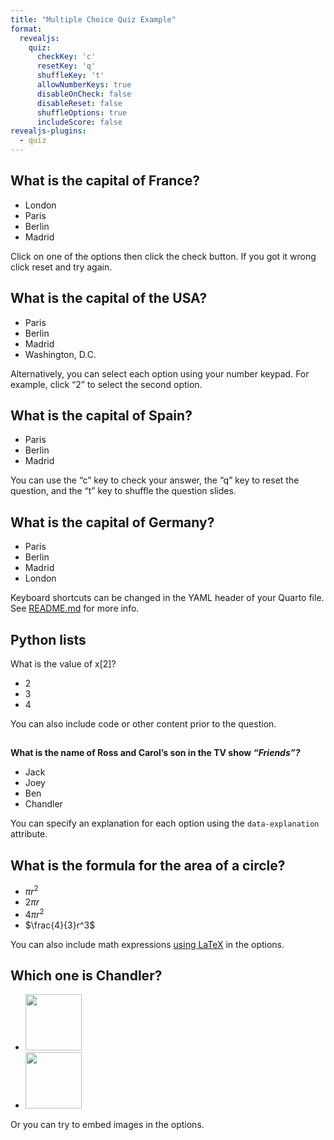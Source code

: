```yaml
---
title: "Multiple Choice Quiz Example"
format:
  revealjs:
    quiz: 
      checkKey: 'c'
      resetKey: 'q'
      shuffleKey: 't'
      allowNumberKeys: true
      disableOnCheck: false
      disableReset: false
      shuffleOptions: true
      includeScore: false
revealjs-plugins:
  - quiz
---
```


## What is the capital of France? {.quiz-question}

-   London
-   [Paris]{.correct}
-   Berlin
-   Madrid

::: footer
Click on one of the options then click the check button. If you got it wrong click reset and try again.
:::

## What is the capital of the USA? {.quiz-question}

-   Paris
-   Berlin
-   Madrid
-   [Washington, D.C.]{.correct}

::: footer
Alternatively, you can select each option using your number keypad. For example, click "2" to select the second option.
:::

## What is the capital of Spain? {.quiz-question}

-   Paris
-   Berlin
-   [Madrid]{.correct}

::: footer
You can use the "c" key to check your answer, the "q" key to reset the question, and the "t" key to shuffle the question slides.
:::

## What is the capital of Germany? {.quiz-question}

-   Paris
-   [Berlin]{.correct}
-   Madrid
-   London

::: footer
Keyboard shortcuts can be changed in the YAML header of your Quarto file. See [README.md](README.md) for more info.
:::

## Python lists {.quiz-question}

What is the value of x\[2\]? <!-- ```{python}
#| eval: FALSE
#| echo: TRUE
x = [2, 3, 4]
x[2] = 4
print(x[2])
``` -->

-   2
-   3
-   [4]{.correct}

::: footer
You can also include code or other content prior to the question.
:::

##  {.quiz-question}

**What is the name of Ross and Carol's son in the TV show *"Friends"?***

-   [Jack]{data-explanation="Jack is the name of Monica and Ross's father."}
-   [Joey]{data-explanation="😲 Joey is one of the main characters, played by Matt LeBlanc."}
-   [Ben]{.correct data-explanation="💯 Correct! Ben is the name of Ross and Carol's son."}
-   [Chandler]{data-explanation="😂 Chandler is another main character, played by Matthew Perry."}

::: footer
You can specify an explanation for each option using the `data-explanation` attribute.
:::

## What is the formula for the area of a circle? {.quiz-question}

-   [$πr^2$]{.correct}
-   [$2πr$]{data-explanation="🫠 This is the formula for the circumference of a circle."}
-   [$4πr^2$]{data-explanation="This is the formula for the surface area of a sphere."}
-   [$\frac{4}{3}r^3$]{data-explanation="This is the formula for the volume of a sphere."}

::: footer
You can also include math expressions [using LaTeX](https://quarto.org/docs/visual-editor/technical.html#latex-and-html) in the options.
:::

## Which one is Chandler? {.quiz-question}

-   [![](https://upload.wikimedia.org/wikipedia/en/d/da/Matt_LeBlanc_as_Joey_Tribbiani.jpg){height="90px"}]{data-explanation="😬 This is Joey."}
-   [![](https://upload.wikimedia.org/wikipedia/en/6/66/Matthew_Perry_as_Chandler_Bing.png){width="90px"}]{.correct data-explanation="✅ Nicely done! This is Chandler."}

::: footer
Or you can try to embed images in the options.
:::
